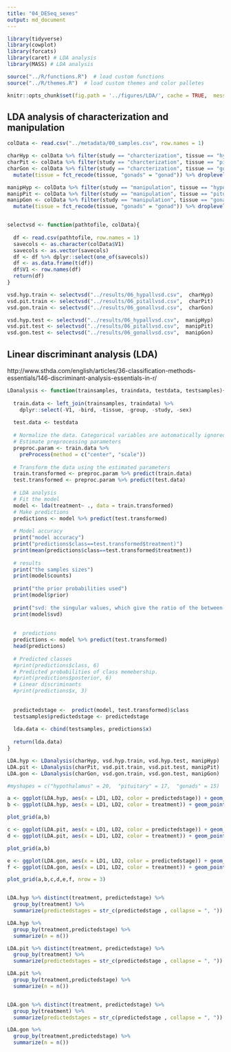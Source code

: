 ```yaml
---
title: "04_DESeq_sexes"
output: md_document
---
```


```r
library(tidyverse)
library(cowplot)
library(forcats)
library(caret) # LDA analysis
library(MASS) # LDA analysis

source("../R/functions.R")  # load custom functions 
source("../R/themes.R")  # load custom themes and color palletes

knitr::opts_chunk$set(fig.path = '../figures/LDA/', cache = TRUE,  message=F, comment=FALSE, warning=FALSE)
```

## LDA analysis of characterization and manipulation

```r
colData <- read.csv("../metadata/00_samples.csv", row.names = 1)

charHyp <- colData %>% filter(study == "charcterization", tissue == "hypothalamus") %>% droplevels()
charPit <- colData %>% filter(study == "charcterization", tissue == "pituitary") %>% droplevels()
charGon <- colData %>% filter(study == "charcterization", tissue == "gonad") %>% 
  mutate(tissue = fct_recode(tissue, "gonads" = "gonad")) %>% droplevels()

manipHyp <- colData %>% filter(study == "manipulation", tissue == "hypothalamus") %>% droplevels()
manipPit <- colData %>% filter(study == "manipulation", tissue == "pituitary") %>% droplevels()
manipGon <- colData %>% filter(study == "manipulation", tissue == "gonad") %>% 
  mutate(tissue = fct_recode(tissue, "gonads" = "gonad")) %>% droplevels()


selectvsd <- function(pathtofile, colData){
  
  df <- read.csv(pathtofile, row.names = 1)
  savecols <- as.character(colData$V1) 
  savecols <- as.vector(savecols) 
  df <- df %>% dplyr::select(one_of(savecols)) 
  df <- as.data.frame(t(df))
  df$V1 <- row.names(df)
  return(df)
}

vsd.hyp.train <- selectvsd("../results/06_hypallvsd.csv",  charHyp)
vsd.pit.train <- selectvsd("../results/06_pitallvsd.csv",  charPit)
vsd.gon.train <- selectvsd("../results/06_gonallvsd.csv",  charGon)

vsd.hyp.test <- selectvsd("../results/06_hypallvsd.csv",  manipHyp)
vsd.pit.test <- selectvsd("../results/06_pitallvsd.csv",  manipPit)
vsd.gon.test <- selectvsd("../results/06_gonallvsd.csv",  manipGon)
```



## Linear discriminant analysis (LDA)

http://www.sthda.com/english/articles/36-classification-methods-essentials/146-discriminant-analysis-essentials-in-r/


```r

LDanalysis <- function(trainsamples, traindata, testdata, testsamples){
  
  train.data <- left_join(trainsamples, traindata) %>%
    dplyr::select(-V1, -bird, -tissue, -group, -study, -sex)
  
  test.data <- testdata
  
  # Normalize the data. Categorical variables are automatically ignored.
  # Estimate preprocessing parameters
  preproc.param <- train.data %>% 
    preProcess(method = c("center", "scale"))
  
  # Transform the data using the estimated parameters
  train.transformed <- preproc.param %>% predict(train.data)
  test.transformed <- preproc.param %>% predict(test.data)
  
  # LDA analysis
  # Fit the model
  model <- lda(treatment~ ., data = train.transformed)
  # Make predictions
  predictions <- model %>% predict(test.transformed)
  
  # Model accuracy
  print("model accuracy")
  print("predictions$class==test.transformed$treatment)")
  print(mean(predictions$class==test.transformed$treatment))
  
  # results
  print("the samples sizes")
  print(model$counts)
  
  print("the prior probabilities used")
  print(model$prior)
  
  print("svd: the singular values, which give the ratio of the between- and within-group standard deviations on the linear discriminant variables. Their squares are the canonical F-statistics.")
  print(model$svd)
  
  
  #  predictions
  predictions <- model %>% predict(test.transformed)
  head(predictions)
  
  # Predicted classes
  #print(predictions$class, 6)
  # Predicted probabilities of class memebership.
  #print(predictions$posterior, 6) 
  # Linear discriminants
  #print(predictions$x, 3)
  
  
  predictedstage <-  predict(model, test.transformed)$class
  testsamples$predictedstage <- predictedstage
  
  lda.data <- cbind(testsamples, predictions$x)
  
  return(lda.data)
}  

LDA.hyp <- LDanalysis(charHyp, vsd.hyp.train, vsd.hyp.test, manipHyp)
LDA.pit <- LDanalysis(charPit, vsd.pit.train, vsd.pit.test, manipPit)
LDA.gon <- LDanalysis(charGon, vsd.gon.train, vsd.gon.test, manipGon)
```



```r
#myshapes = c("hypothalamus" = 20,  "pituitary" = 17,  "gonads" = 15)

a <- ggplot(LDA.hyp, aes(x = LD1, LD2, color = predictedstage)) + geom_point(shape = 20) + theme(legend.position = "none") + scale_color_manual(values = colorscharmaip)
b <- ggplot(LDA.hyp, aes(x = LD1, LD2, color = treatment)) + geom_point(shape = 20) + theme(legend.position = "none") + scale_color_manual(values = colorscharmaip)

plot_grid(a,b) 

c <- ggplot(LDA.pit, aes(x = LD1, LD2, color = predictedstage)) + geom_point(shape = 17) + theme(legend.position = "none") + scale_color_manual(values = colorscharmaip)
d <- ggplot(LDA.pit, aes(x = LD1, LD2, color = treatment)) + geom_point(shape = 17) + theme(legend.position = "none") + scale_color_manual(values = colorscharmaip)

plot_grid(a,b) 

e <- ggplot(LDA.gon, aes(x = LD1, LD2, color = predictedstage)) + geom_point(shape = 15) + theme(legend.position = "none") + scale_color_manual(values = colorscharmaip)
f <- ggplot(LDA.gon, aes(x = LD1, LD2, color = treatment)) + geom_point(shape = 15) + theme(legend.position = "none") + scale_color_manual(values = colorscharmaip)

plot_grid(a,b,c,d,e,f, nrow = 3)


LDA.hyp %>% distinct(treatment, predictedstage) %>%
  group_by(treatment) %>%
  summarize(predictedstages = str_c(predictedstage , collapse = ", "))

LDA.hyp %>% 
  group_by(treatment,predictedstage) %>%
  summarize(n = n())

LDA.pit %>% distinct(treatment, predictedstage) %>%
  group_by(treatment) %>%
  summarize(predictedstages = str_c(predictedstage , collapse = ", "))

LDA.pit %>% 
  group_by(treatment,predictedstage) %>%
  summarize(n = n())


LDA.gon %>% distinct(treatment, predictedstage) %>%
  group_by(treatment) %>%
  summarize(predictedstages = str_c(predictedstage , collapse = ", "))

LDA.gon %>% 
  group_by(treatment,predictedstage) %>%
  summarize(n = n())
```

